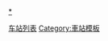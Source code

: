{{Navbox
|name = 天津轨道交通车站
|title = [[天津轨道交通]][[天津轨道交通车站列表|车站]]
|titlestyle = background:#87CEFA;color:black;
|above = '''加粗'''表示换乘站，<span style="color: #888;">灰色</span>表示该站尚未启用，<s>删除线</s>表示该站已关闭。
|list1 = 

{{Navbox|child
|title = 已开通路线
|state = uncollapsed
|groupstyle = text-align: left; background: #ececec; text-align: center; width: 9%;

|group1 = {{天津轨道交通线路名|1|c}}
|group1style= border-right:solid 5px {{天津轨道交通颜色|1}}
|list1 = [[刘园站|刘园]] - [[瑞景新苑站|瑞景新苑]] - [[佳园里站|佳园-{里}-]] - [[本溪路站|本溪路]] - [[勤俭道站|勤俭道]] - [[洪湖里站|洪湖-{里}-]] - '''[[西站站|西站]]''' - [[西北角站|西北角]] - '''[[西南角站|西南角]]''' - [[二纬路站|二纬路]] - [[海光寺站|海光寺]] - [[鞍山道站|鞍山道]] - '''[[营口道站|营口道]]''' - <s>[[新华路站 (天津市)|新华路]]</s> - [[小白楼站|小白楼]] - '''[[下瓦房站|下瓦房]]''' - [[南楼站|南楼]] - [[土城站 (天津市)|土城]] - [[陈塘庄站|陈塘庄]] - [[复兴门站 (天津市)|复兴门]] - [[华山里站|华山里]] - [[财经大学站|财经大学]] - [[双林站|双林]] - [[李楼站|李楼]] - [[梨双路北站|<span style="color: #888;">梨双路北</span>]] - [[洪泥河东站|<span style="color: #888;">洪泥河东</span>]] - [[高庄子站_(天津市)|高庄子]] - [[上郭庄站|<span style="color: #888;">上郭庄</span>]] - [[国家会展中心站|国家会展中心]] - [[国瑞路站|国瑞路]] - [[东沽路站|东沽路]] - [[咸水沽北站|<span style="color: #888;">咸水沽北</span>]] - [[双桥河站|<span style="color: #888;">双桥河</span>]]

|group2 = {{天津轨道交通线路名|2|c}}
|group2style= border-right:solid 5px {{天津轨道交通颜色|2}}
|list2 = [[曹庄站|曹庄]] - [[卞兴站|卞兴]] - [[芥园西道站|芥园西道]] - [[咸阳路站|咸阳路]] - '''[[长虹公园站|长虹公园]]''' - [[广开四马路站|广开四马路]] - '''[[西南角站|西南角]]''' - [[鼓楼站 (天津市)|鼓楼]] - '''[[东南角站|东南角]]''' - [[建国道站|建国道]] - '''[[天津站站|天津站]]''' - [[远洋国际中心站|远洋国际中心]] - [[顺驰桥站|顺驰桥]] - '''[[靖江路站|靖江路]]''' - [[翠阜新村站|翠阜新村]] - [[屿东城站|屿东城]] - [[登州路站|登州路]] - [[国山路站|国山路]] - [[空港经济区站|空港经济区]] - [[滨海国际机场站|滨海国际机场]]

|group3 = {{天津轨道交通线路名|3|c}}
|group3style= border-right:solid 5px {{天津轨道交通颜色|3}}
|list3 = [[南站站|南站]] - [[杨伍庄站|杨伍庄]] - [[学府工业区站|学府工业区]] - [[高新区站|高新区]] - [[大学城站 (天津市)|大学城]] - [[华苑站|华苑]] - [[王顶堤站|王顶堤]] - '''[[红旗南路站|红旗南路]]''' - [[周邓纪念馆站|周邓纪念馆]] - [[天塔站|天塔]] - [[吴家窑站|吴家窑]] - [[西康路站|西康路]] - '''[[营口道站|营口道]]''' - '''[[和平路站 (天津市)|和平路]]''' - [[津湾广场站|津湾广场]] - '''[[天津站站|天津站]]''' - [[金狮桥站|金狮桥]] - [[中山路站 (天津市)|中山路]] - '''[[北站站|北站]]''' - [[铁东路站|铁东路]] - '''[[张兴庄站|张兴庄]]''' - [[宜兴埠站|宜兴埠]] - [[天士力站|天士力]] - [[华北集团站|华北集团]] - [[丰产河站|丰产河]] - [[小淀站|小淀]]

|group4 = {{天津轨道交通线路名|4|c}}
|group4style= border-right:solid 5px {{天津轨道交通颜色|4}}
|list4 = '''[[东南角站|东南角]]''' - [[金街站|金街]] - '''[[和平路站 (天津市)|和平路]]''' - [[徐州道站|徐州道]] - [[六纬路站|六纬路]] - '''[[成林道站|成林道]]''' - [[泰昌路站|泰昌路]] - [[万东路站|万东路]] - [[沙柳南路站|沙柳南路]] - [[登州南路站|登州南路]] - [[跃进北路站|跃进北路]] - [[航双路站|航双路]] - [[民航大学站|民航大学]] - [[新兴村站|新兴村]]

|group5 = {{天津轨道交通线路名|5|c}}
|group5style= border-right:solid 5px {{天津轨道交通颜色|5}}
|list5 = [[北辰科技园北站|北辰科技园北]] - [[丹河北道站|丹河北道]] - [[北辰道站|北辰道]] - [[职业大学站|职业大学]] - [[淮河道站|淮河道]] - [[辽河北道站|辽河北道]] - [[宜兴埠北站|宜兴埠北]] - '''[[张兴庄站|张兴庄]]''' - [[志成路站|志成路]] - [[思源路站|思源路]] - [[建昌道站|建昌道]] - '''[[金钟河大街站|金钟河大街]]''' - [[月牙河站|月牙河]] - [[幸福公园站|幸福公园]] - '''[[靖江路站|靖江路]]''' - '''[[成林道站|成林道]]''' - [[津塘路站|津塘路]] - '''[[直沽站|直沽]]''' - '''[[下瓦房站|下瓦房]]''' - [[西南楼站|西南楼]] - '''[[文化中心站 (天津市)|文化中心]]''' - '''[[天津宾馆站|天津宾馆]]''' - '''[[肿瘤医院站 (天津市)|肿瘤医院]]''' - [[体育中心站 (天津市)|体育中心]] - [[凌宾路站|凌宾路]] - [[昌凌路站|昌凌路]] - [[中医一附院站|中医一附院]] - [[李七庄南站|李七庄南]]

|group6 = {{天津轨道交通线路名|6|c}}
|group6style= border-right:solid 5px {{天津轨道交通颜色|6}}
|list6 = [[南孙庄站|南孙庄]] - [[南何庄站|南何庄]] - [[大毕庄站|大毕庄]] - [[金钟街站|金钟街]] - [[徐庄子站|徐庄子]] - '''[[金钟河大街站|金钟河大街]]''' - [[民权门站|民权门]] - [[北宁公园站|北宁公园]] - '''[[北站站|北站]]''' - [[新开河站|新开河]] - [[外院附中站|外院附中]] - [[天泰路站|天泰路]] - [[北运河站|<span style="color: #888;">北运河</span>]] - [[北竹林站|北竹林]] - '''[[西站站|西站]]''' - [[复兴路站 (天津市)|复兴路]] - [[人民医院站 (天津市)|人民医院]] - '''[[长虹公园站|长虹公园]]''' - [[宜宾道站|宜宾道]] - [[鞍山西道站|鞍山西道]] - [[天拖站|天拖]] - [[一中心医院站|一中心医院]] - '''[[红旗南路站|红旗南路]]''' - [[迎风道站|迎风道]] - [[南翠屏站|南翠屏]] - [[水上公园东路站|水上公园东路]] - '''[[肿瘤医院站 (天津市)|肿瘤医院]]''' - '''[[天津宾馆站|天津宾馆]]''' - '''[[文化中心站 (天津市)|文化中心]]''' - [[乐园道站|乐园道]] - [[尖山路站|尖山路]] - [[医大二院站 (天津市)|医大二院]] - [[梅江道站|梅江道]] - [[左江道站|左江道]] - [[梅江公园站|梅江公园]] - [[梅江会展中心站|梅江会展中心]] - [[解放南路站|解放南路]] - [[洞庭路站 (天津市)|洞庭路]] - [[梅林路站|梅林路]] - '''[[渌水道站|渌水道]]'''

|group8 = {{天津轨道交通线路名|8|c}}
|group8style= border-right:solid 5px {{天津轨道交通颜色|8}}
|list8 = '''[[渌水道站|渌水道]]''' - [[双港站 (天津市)|双港]] - [[景荷道站|景荷道]] - [[景荔道站|景荔道]] - [[天津大学北洋园校区站|天津大学北洋园校区]] - [[海河教育园区站|海河教育园区]] - [[南开大学津南校区站|南开大学津南校区]] - [[和慧南路站|和慧南路]] - [[咸水沽西站|咸水沽西]]

|group9 = {{天津轨道交通线路名|9|c}}
|group9style= border-right:solid 5px {{天津轨道交通颜色|9}}
|list9 = '''[[天津站站|天津站]]''' - [[大王庄站|大王庄]] - [[十一经路站|十一经路]] - '''[[直沽站|直沽]]''' - [[东兴路站 (天津市)|东兴路]] - [[中山门站|中山门]] - [[一号桥站 (天津市)|一号桥]] - [[二号桥站|二号桥]] - [[张贵庄站|张贵庄]] - [[新立站|新立]] - [[东丽开发区站|东丽开发区]] - [[小东庄站|小东庄]] - [[军粮城站 (地铁)|军粮城]] - [[钢管公司站|钢管公司]] - [[胡家园站|胡家园]] - [[塘沽站 (地铁)|塘沽]] - [[泰达站|泰达]] - [[市民广场站 (天津市)|市民广场]] - [[太湖路站|太湖路]] - [[会展中心站 (天津市)|会展中心]] - [[东海路站|东海路]]
}}

|list2 = 
{{Navbox|child
|state = collapsed
|title = 建设中路线
|groupstyle = text-align: left; background: #ececec; text-align: center; width: 9%;

|group4 = {{天津轨道交通线路名|4|c}}
|group4style= border-right:solid 5px {{天津轨道交通颜色|4}}
|list4 = [[小街站|<span style="color: #888;">小街</span>]] - [[郎园站|<span style="color: #888;">郎园</span>]] - [[柴楼站|<span style="color: #888;">柴楼</span>]] - [[双街站|<span style="color: #888;">双街</span>]] - [[西赵庄站|<span style="color: #888;">西赵庄</span>]] - [[延吉道站|<span style="color: #888;">延吉道</span>]] - [[北仓站 (地铁)|<span style="color: #888;">北仓</span>]] - [[果园南道站|<span style="color: #888;">果园南道</span>]] - [[南仓站 (地铁)|<span style="color: #888;">南仓</span>]] - [[天穆站|<span style="color: #888;">天穆</span>]] - [[柳滩站|<span style="color: #888;">柳滩</span>]] - [[白庙站 (地铁)|<span style="color: #888;">白庙</span>]] - [[北洋桥站|<span style="color: #888;">北洋桥</span>]] - [[西沽公园站|<span style="color: #888;">西沽公园</span>]] - [[西于庄站|<span style="color: #888;">西于庄</span>]] - '''[[西站站|<span style="color: #888;">西站</span>]]''' - [[河北大街站|<span style="color: #888;">河北大街</span>]]

|group7 = {{天津轨道交通线路名|7|c}}
|group7style= border-right:solid 5px {{天津轨道交通颜色|7}}
|list7 = [[赛达路站|<span style="color: #888;">赛达路</span>]] - [[芦北路站|<span style="color: #888;">芦北路</span>]] - [[宏源道站|<span style="color: #888;">宏源道</span>]] - [[兴华道站|<span style="color: #888;">兴华道</span>]] - [[张道口站 (天津市)|<span style="color: #888;">张道口</span>]] - [[梅江会展中心南站|<span style="color: #888;">梅江会展中心南</span>]] - [[王兰庄站|<span style="color: #888;">王兰庄</span>]] - '''[[丽江道站|<span style="color: #888;">丽江道</span>]]''' - '''[[肿瘤医院站 (天津市)|<span style="color: #888;">肿瘤医院</span>]]''' - '''[[天塔站|<span style="color: #888;">天塔</span>]]''' - '''[[八里台站|<span style="color: #888;">八里台</span>]]''' - '''[[六里台站|<span style="color: #888;">六里台</span>]]''' - '''[[海光寺站|<span style="color: #888;">海光寺</span>]]''' - [[福安大街站|<span style="color: #888;">福安大街</span>]] - '''[[鼓楼站 (天津市)|<span style="color: #888;">鼓楼</span>]]''' - [[广东会馆站|<span style="color: #888;">广东会馆</span>]] - '''[[东北角站|<span style="color: #888;">东北角</span>]]''' - [[金纬路站|<span style="color: #888;">金纬路</span>]] - '''[[中山路站 (天津市)|<span style="color: #888;">中山路</span>]]''' - '''[[外院附中站|<span style="color: #888;">外院附中</span>]]''' - [[喜峰道站|<span style="color: #888;">喜峰道</span>]]

|group8 = {{天津轨道交通线路名|8|c}}
|group8style= border-right:solid 5px {{天津轨道交通颜色|8}}
|list8 = [[中北镇站|<span style="color: #888;">中北镇</span>]] - [[福姜路站|<span style="color: #888;">福姜路</span>]] - [[延安路站|<span style="color: #888;">延安路</span>]] - [[雅安道站|<span style="color: #888;">雅安道</span>]] - [[绿水公园站|<span style="color: #888;">绿水公园</span>]] - [[兰坪路站|<span style="color: #888;">兰坪路</span>]] - '''[[鞍山西道站|<span style="color: #888;">鞍山西道</span>]]''' - [[南丰路站|<span style="color: #888;">南丰路</span>]] - '''[[六里台站|<span style="color: #888;">六里台</span>]]''' - '''[[西康路站|<span style="color: #888;">西康路</span>]]''' - [[成都道站|<span style="color: #888;">成都道</span>]] - [[马场道站|<span style="color: #888;">马场道</span>]] - [[人民公园站 (天津市)|<span style="color: #888;">人民公园</span>]] - '''[[下瓦房站|<span style="color: #888;">下瓦房</span>]]''' - [[湘江道站|<span style="color: #888;">湘江道</span>]] - '''[[土城站 (天津市)|<span style="color: #888;">土城</span>]]''' - '''[[澧水道站|<span style="color: #888;">澧水道</span>]]''' - [[梅江道东站|<span style="color: #888;">梅江道东</span>]] - '''[[南珠桥站|<span style="color: #888;">南珠桥</span>]]''' - [[沂山路站|<span style="color: #888;">沂山路</span>]] - [[长泰河东站|<span style="color: #888;">长泰河东</span>]] - '''([[渌水道站|渌水道]])'''

|group10 = {{天津轨道交通线路名|10|c}}
|group10style= border-right:solid 5px {{天津轨道交通颜色|10}}
|list10 = [[于台站|<span style="color: #888;">于台</span>]] - [[瑶环路站|<span style="color: #888;">瑶环路</span>]] - '''[[昌凌路站|<span style="color: #888;">昌凌路</span>]]''' - '''[[丽江道站|<span style="color: #888;">丽江道</span>]]''' - [[江湾二支路站|<span style="color: #888;">江湾二支路</span>]] - [[友谊南路站|<span style="color: #888;">友谊南路</span>]] - '''[[南珠桥站|<span style="color: #888;">南珠桥</span>]]''' - [[春海路站|<span style="color: #888;">春海路</span>]] - [[玛钢厂站|<span style="color: #888;">玛钢厂</span>]] - [[微山路站|<span style="color: #888;">微山路</span>]] - '''[[财经大学站|<span style="color: #888;">财经大学</span>]]''' - [[柳林路站|<span style="color: #888;">柳林路</span>]] - '''[[环宇道站|<span style="color: #888;">环宇道</span>]]''' - [[龙涵道站|<span style="color: #888;">龙涵道</span>]] - [[龙图道站|<span style="color: #888;">龙图道</span>]] - [[方山道站|<span style="color: #888;">方山道</span>]] - '''[[沙柳南路站|<span style="color: #888;">沙柳南路</span>]]''' - [[万山道站|<span style="color: #888;">万山道</span>]] - [[香山道站|<span style="color: #888;">香山道</span>]] - [[崂山道站|<span style="color: #888;">崂山道</span>]] - '''[[屿东城站|<span style="color: #888;">屿东城</span>]]'''

|group11 = {{天津轨道交通线路名|11|c}}
|group11style= border-right:solid 5px {{天津轨道交通颜色|11}}
|list11 = [[文洁路站|<span style="color: #888;">文洁路</span>]] - [[澄江路站|<span style="color: #888;">澄江路</span>]] - '''[[一中心医院站|<span style="color: #888;">一中心医院</span>]]''' - [[水上公园西路站|<span style="color: #888;">水上公园西路</span>]] - '''[[八里台站|<span style="color: #888;">八里台</span>]]''' - '''[[吴家窑站|<span style="color: #888;">吴家窑</span>]]''' - [[佟楼站|<span style="color: #888;">佟楼</span>]] - [[迎宾馆站|<span style="color: #888;">迎宾馆</span>]] - '''[[文化中心站 (天津市)|<span style="color: #888;">文化中心</span>]]''' - '''[[医大二院站 (天津市)|<span style="color: #888;">医大二院</span>]]''' - '''[[澧水道站|<span style="color: #888;">澧水道</span>]]''' - [[内江路站 (天津)|<span style="color: #888;">内江路</span>]] - [[陈塘站|<span style="color: #888;">陈塘</span>]] - [[东江道站|<span style="color: #888;">东江道</span>]] - [[学苑北路站|<span style="color: #888;">学苑北路</span>]] - [[海河东路站|<span style="color: #888;">海河东路</span>]] - '''[[环宇道站|<span style="color: #888;">环宇道</span>]]''' - [[雪莲南路站|<span style="color: #888;">雪莲南路</span>]] - [[招远路站|<span style="color: #888;">招远路</span>]] - [[外环辅道站|<span style="color: #888;">外环辅道</span>]] - [[驯海路站|<span style="color: #888;">驯海路</span>]] - [[东丽一经路站|<span style="color: #888;">东丽一经路</span>]] - [[东丽三经路站|<span style="color: #888;">东丽三经路</span>]] - [[东丽六经路站|<span style="color: #888;">东丽六经路</span>]]

|group21 = {{天津轨道交通线路名|B1|c}}
|group21style= border-right:solid 5px {{天津轨道交通颜色|B1}}
|list21 = [[欣嘉园东站|<span style="color: #888;">欣嘉园东</span>]] - [[欣嘉园站|<span style="color: #888;">欣嘉园</span>]] - [[欣嘉园北站|<span style="color: #888;">欣嘉园北</span>]] - [[欣嘉园西站|<span style="color: #888;">欣嘉园西</span>]] - [[国祥西道站|<span style="color: #888;">国祥西道</span>]] - [[滨海西站站|<span style="color: #888;">滨海西站</span>]] - [[第九大街站 (地铁)|<span style="color: #888;">第九大街</span>]] - [[云山道站|<span style="color: #888;">云山道</span>]] - [[新北路站|<span style="color: #888;">新北路</span>]] - [[车站北路站|<span style="color: #888;">车站北路</span>]] - [[广州道站|<span style="color: #888;">广州道</span>]] - '''[[塘沽站 (地铁)|<span style="color: #888;">塘沽</span>]]''' - [[外滩公园站|<span style="color: #888;">外滩公园</span>]] - [[文化街站|<span style="color: #888;">文化街</span>]] - '''[[滨海站站|<span style="color: #888;">滨海站</span>]]''' - [[友谊道站|<span style="color: #888;">友谊道</span>]] - [[金临道站|<span style="color: #888;">金临道</span>]] - [[新城一站|<span style="color: #888;">新城一</span>]] - [[新城二站|<span style="color: #888;">新城二</span>]] - [[新城三站|<span style="color: #888;">新城三</span>]] - [[新城四站|<span style="color: #888;">新城四</span>]]

|group34 = {{天津轨道交通线路名|Z4|c}}
|group34style= border-right:solid 5px {{天津轨道交通颜色|Z4}}
|list34 = [[营城街站|<span style="color: #888;">营城街</span>]] - [[滨海总医院站|<span style="color: #888;">滨海总医院</span>]] - [[中心渔港站|<span style="color: #888;">中心渔港</span>]] - [[玉砂道站|<span style="color: #888;">玉砂道</span>]] - [[航母公园站|<span style="color: #888;">航母公园</span>]] - [[航安道站|<span style="color: #888;">航安道</span>]] - [[滨海南开中学站|<span style="color: #888;">滨海南开中学</span>]] - [[和顺路站|<span style="color: #888;">和顺路</span>]] - [[中新生态城站|<span style="color: #888;">中新生态城</span>]] - [[北塘站 (地铁)|<span style="color: #888;">北塘</span>]] - [[科技大学站|<span style="color: #888;">科技大学</span>]] - [[第九大街站 (地铁)|<span style="color: #888;">第九大街</span>]] - [[第五大街站 (地铁)|<span style="color: #888;">第五大街</span>]] - [[第三大街站 (地铁)|<span style="color: #888;">第三大街</span>]] - '''[[泰达站|<span style="color: #888;">泰达</span>]]''' - [[滨海文化中心站|<span style="color: #888;">滨海文化中心</span>]] - '''[[滨海站站|<span style="color: #888;">滨海站</span>]]''' - [[融仁路站|<span style="color: #888;">融仁路</span>]] - [[金临道站|<span style="color: #888;">金临道</span>]] - [[大沽船厂站|<span style="color: #888;">大沽船厂</span>]] - [[石油新村站|<span style="color: #888;">石油新村</span>]] - [[新城二站|<span style="color: #888;">新城二</span>]] - [[新城五站|<span style="color: #888;">新城五</span>]]

|group32 = {{天津轨道交通线路名|Z2|c}}
|group32style= border-right:solid 5px {{天津轨道交通颜色|Z2}}
|list32 = '''[[金钟河大街站|<span style="color: #888;">金钟河大街</span>]]''' - [[南淀公园站|<span style="color: #888;">南淀公园</span>]] - [[华明镇站|<span style="color: #888;">华明镇</span>]] - '''[[滨海国际机场站|<span style="color: #888;">滨海国际机场</span>]]''' - '''[[中心大道站|<span style="color: #888;">中心大道</span>]]''' - [[东六道站|<span style="color: #888;">东六道</span>]] - [[经三路站|<span style="color: #888;">经三路</span>]] - [[高新一路站|<span style="color: #888;">高新一路</span>]] - [[渤龙湖站|<span style="color: #888;">渤龙湖</span>]] - [[春华路站|<span style="color: #888;">春华路</span>]] - [[海平路站|<span style="color: #888;">海平路</span>]] - '''[[滨海西站|<span style="color: #888;">滨海西站</span>]]''' - [[宁海路站|<span style="color: #888;">宁海路</span>]] - [[塘汉路站|<span style="color: #888;">塘汉路</span>]] - [[观景道站|<span style="color: #888;">观景道</span>]] - [[洞庭路站 (天津地铁Z2线)|<span style="color: #888;">洞庭路</span>]] - '''[[北塘站 (地铁)|<span style="color: #888;">北塘</span>]]'''
}}

|list3 = 
{{Navbox|child
|state = collapsed
|title = 计划中路线
|groupstyle = text-align: left; background: #ececec; text-align: center; width: 9%;

|group2 = {{天津轨道交通线路名|2|c}}
|group2style= border-right:solid 5px {{天津轨道交通颜色|2}}
|list2 = '''('''[[滨海国际机场站|滨海国际机场]]''')''' - '''[[T3航站楼站|<span style="color: #888;">T3航站楼</span>]]''' - '''[[东二道站|<span style="color: #888;">东二道</span>]]'''

|group4 = {{天津轨道交通线路名|4|c}}
|group4style= border-right:solid 5px {{天津轨道交通颜色|4}}
|list4 = ([[河北大街站|<span style="color: #888;">河北大街</span>]]) - '''[[东北角站|<span style="color: #888;">东北角</span>]]''' - '''('''[[东南角站|东南角]]''')'''

|group5 = {{天津轨道交通线路名|5|c}}
|group5style= border-right:solid 5px {{天津轨道交通颜色|5}}
|list5 = ([[李七庄南站|李七庄南]]) - [[京华东道站|<span style="color: #888;">京华东道</span>]]

|group6 = {{天津轨道交通线路名|6|c}}
|group6style= border-right:solid 5px {{天津轨道交通颜色|6}}
|list6 = '''([[渌水道站|渌水道]])''' - [[淇水道站|<span style="color: #888;">淇水道</span>]] - [[南马集站|<span style="color: #888;">南马集</span>]]
<!--
|group8 = {{天津轨道交通线路名|8|c}}
|group8style= border-right:solid 5px {{天津轨道交通颜色|8}}
|list8 = 
-->
|group10 = {{天津轨道交通线路名|10|c}}
|group10style= border-right:solid 5px {{天津轨道交通颜色|10}}
|list10 = ([[于台站|<span style="color: #888;">于台</span>]]) - [[梨园头北站|<span style="color: #888;">梨园头北</span>]]
<!--
|group11 = {{天津轨道交通线路名|11|c}}
|group11style= border-right:solid 5px {{天津轨道交通颜色|11}}
|list11 = 
-->
|group13 = {{天津轨道交通线路名|13|c}}
|group13style= border-right:solid 5px {{天津轨道交通颜色|13}}
|list13 = '''[[南丰路站|<span style="color: #888;">南丰路</span>]]''' - [[长江道站|<span style="color: #888;">长江道</span>]] - '''[[二纬路站|<span style="color: #888;">二纬路</span>]]''' - '''[[金街站|<span style="color: #888;">金街</span>]]''' - '''[[建国道站|<span style="color: #888;">建国道</span>]]''' - [[金狮桥站|<span style="color: #888;">金狮桥</span>]] - [[王串场一号路站|<span style="color: #888;">王串场一号路</span>]] - [[养鱼池路站|<span style="color: #888;">养鱼池路</span>]] - [[金沙江路站 (天津地铁)|<span style="color: #888;">金沙江路</span>]] - '''[[月牙河站|<span style="color: #888;">月牙河</span>]]''' - [[上江路站|<span style="color: #888;">上江路</span>]] - '''[[鲁山道站|<span style="color: #888;">鲁山道</span>]]''' - [[海江路站|<span style="color: #888;">海江路</span>]] - [[迭山道站|<span style="color: #888;">迭山道</span>]] - [[华兴路站|<span style="color: #888;">华兴路</span>]] - [[华明镇站|<span style="color: #888;">华明镇</span>]] - '''[[东二道站|<span style="color: #888;">东二道</span>]]''' - '''[[中心大道站|<span style="color: #888;">中心大道</span>]]''' - [[东九道站|<span style="color: #888;">东九道</span>]]

}}

|belowstyle = text-align: left;
}}<noinclude>
[[category:天津轨道交通|*]]
[[Category:天津轨道交通模板|车站列表]]
[[Category:車站模板]]
</noinclude>
